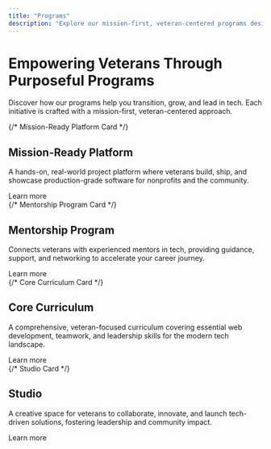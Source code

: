 ```yaml
---
title: "Programs"
description: "Explore our mission-first, veteran-centered programs designed to empower you."
---
```



# <span className="tw-text-4xl tw-font-bold tw-text-center tw-block tw-mb-4">Empowering Veterans Through Purposeful Programs</span>
<p className="tw-text-lg tw-text-center tw-mb-10 tw-text-gray-600">Discover how our programs help you transition, grow, and lead in tech. Each initiative is crafted with a mission-first, veteran-centered approach.</p>

<div className="tw-grid tw-gap-8 tw-grid-cols-1 md:tw-grid-cols-2 lg:tw-grid-cols-2 tw-mb-16">
  {/* Mission-Ready Platform Card */}
  <div className="tw-bg-white tw-rounded-xl tw-shadow-md tw-p-8 tw-flex tw-flex-col tw-justify-between tw-h-full tw-transition tw-transform tw-hover:tw-scale-105 tw-border tw-border-gray-100">
    <h2 className="tw-text-2xl tw-font-semibold tw-mb-2">Mission-Ready Platform</h2>
    <p className="tw-text-gray-700 tw-mb-4">A hands-on, real-world project platform where veterans build, ship, and showcase production-grade software for nonprofits and the community.</p>
    <Link href="/programs/mission-ready" className="tw-mt-auto tw-inline-block tw-text-blue-700 tw-font-medium tw-underline tw-focus:tw-outline-none tw-focus:tw-ring-2 tw-focus:tw-ring-blue-400" aria-label="Learn more about Mission-Ready Platform">Learn more</Link>
  </div>
  {/* Mentorship Program Card */}
  <div className="tw-bg-white tw-rounded-xl tw-shadow-md tw-p-8 tw-flex tw-flex-col tw-justify-between tw-h-full tw-transition tw-transform tw-hover:tw-scale-105 tw-border tw-border-gray-100">
    <h2 className="tw-text-2xl tw-font-semibold tw-mb-2">Mentorship Program</h2>
    <p className="tw-text-gray-700 tw-mb-4">Connects veterans with experienced mentors in tech, providing guidance, support, and networking to accelerate your career journey.</p>
    <Link href="/programs/mentorship" className="tw-mt-auto tw-inline-block tw-text-blue-700 tw-font-medium tw-underline tw-focus:tw-outline-none tw-focus:tw-ring-2 tw-focus:tw-ring-blue-400" aria-label="Learn more about Mentorship Program">Learn more</Link>
  </div>
  {/* Core Curriculum Card */}
  <div className="tw-bg-white tw-rounded-xl tw-shadow-md tw-p-8 tw-flex tw-flex-col tw-justify-between tw-h-full tw-transition tw-transform tw-hover:tw-scale-105 tw-border tw-border-gray-100">
    <h2 className="tw-text-2xl tw-font-semibold tw-mb-2">Core Curriculum</h2>
    <p className="tw-text-gray-700 tw-mb-4">A comprehensive, veteran-focused curriculum covering essential web development, teamwork, and leadership skills for the modern tech landscape.</p>
    <Link href="/programs/core-curriculum" className="tw-mt-auto tw-inline-block tw-text-blue-700 tw-font-medium tw-underline tw-focus:tw-outline-none tw-focus:tw-ring-2 tw-focus:tw-ring-blue-400" aria-label="Learn more about Core Curriculum">Learn more</Link>
  </div>
  {/* Studio Card */}
  <div className="tw-bg-white tw-rounded-xl tw-shadow-md tw-p-8 tw-flex tw-flex-col tw-justify-between tw-h-full tw-transition tw-transform tw-hover:tw-scale-105 tw-border tw-border-gray-100">
    <h2 className="tw-text-2xl tw-font-semibold tw-mb-2">Studio</h2>
    <p className="tw-text-gray-700 tw-mb-4">A creative space for veterans to collaborate, innovate, and launch tech-driven solutions, fostering leadership and community impact.</p>
    <Link href="/programs/studio" className="tw-mt-auto tw-inline-block tw-text-blue-700 tw-font-medium tw-underline tw-focus:tw-outline-none tw-focus:tw-ring-2 tw-focus:tw-ring-blue-400" aria-label="Learn more about Studio">Learn more</Link>
  </div>
</div>
